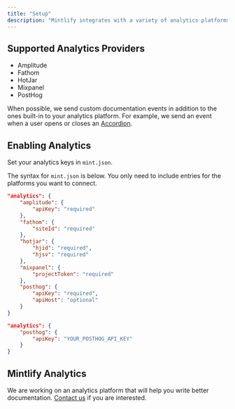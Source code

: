 ```yaml
---
title: "Setup"
description: "Mintlify integrates with a variety of analytics platforms."
---
```


## Supported Analytics Providers

- Amplitude
- Fathom
- HotJar
- Mixpanel
- PostHog

When possible, we send custom documentation events in addition to the ones built-in to your analytics platform. For example, we send an event when a user opens or closes an [Accordion](../components/accordion).

## Enabling Analytics

Set your analytics keys in `mint.json`.

The syntax for `mint.json` is below. You only need to include entries for the platforms you want to connect.

<CodeGroup>

```json All mint.json Options
"analytics": {
    "amplitude": {
        "apiKey": "required"
    },
    "fathom": {
        "siteId": "required"
    },
    "hotjar": {
        "hjid": "required",
        "hjsv": "required"
    },
    "mixpanel": {
        "projectToken": "required"
    },
    "posthog": {
        "apiKey": "required",
        "apiHost": "optional"
    }
}
```

```json PostHog Example
"analytics": {
    "posthog": {
        "apiKey": "YOUR_POSTHOG_API_KEY"
    }
}
```

</CodeGroup>

## Mintlify Analytics

We are working on an analytics platform that will help you write better documentation. [Contact us](mailto:hi@mintlify.com) if you are interested.
